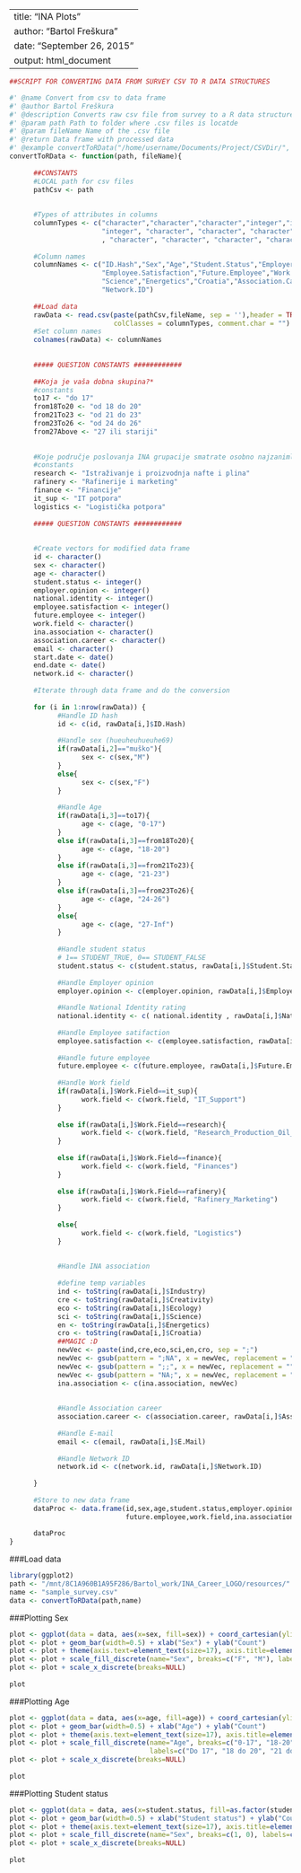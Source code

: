
---
title: "INA Plots"
author: "Bartol Freškura"
date: "September 26, 2015"
output: html_document
---
     
```r
##SCRIPT FOR CONVERTING DATA FROM SURVEY CSV TO R DATA STRUCTURES

#' @name Convert from csv to data frame
#' @author Bartol Freškura
#' @description Converts raw csv file from survey to a R data structure in a form of data frame
#' @param path Path to folder where .csv files is locatde
#' @param fileName Name of the .csv file
#' @return Data frame with processed data
#' @example convertToRData("/home/username/Documents/Project/CSVDir/", "sample_survey.csv")
convertToRData <- function(path, fileName){
      
      ##CONSTANTS
      #LOCAL path for csv files
      pathCsv <- path
      
      
      #Types of attributes in columns
      columnTypes <- c("character","character","character","integer","integer","integer","integer",
                       "integer", "character", "character", "character", "character", "character", "character"
                       , "character", "character", "character", "character","character","character")
      
      #Column names
      columnNames <- c("ID.Hash","Sex","Age","Student.Status","Employer.Opinion","National.Identity",
                       "Employee.Satisfaction","Future.Employee","Work.Field","Industry","Creativity","Ecology",
                       "Science","Energetics","Croatia","Association.Career", "E.Mail", "Start.Date","End.Date",
                       "Network.ID")
      
      ##Load data
      rawData <- read.csv(paste(pathCsv,fileName, sep = ''),header = TRUE, na.strings = "",
                          colClasses = columnTypes, comment.char = "")
      #Set column names
      colnames(rawData) <- columnNames
      
      
      ##### QUESTION CONSTANTS ############
      
      ##Koja je vaša dobna skupina?*
      #constants
      to17 <- "do 17"
      from18To20 <- "od 18 do 20"
      from21To23 <- "od 21 do 23"
      from23To26 <- "od 24 do 26"
      from27Above <- "27 ili stariji"
      
      
      #Koje područje poslovanja INA grupacije smatrate osobno najzanimljivijim?*
      #constants
      research <- "Istraživanje i proizvodnja nafte i plina"
      rafinery <- "Rafinerije i marketing"
      finance <- "Financije"
      it_sup <- "IT potpora"
      logistics <- "Logistička potpora"
      
      ##### QUESTION CONSTANTS ############
      
      
      #Create vectors for modified data frame
      id <- character()
      sex <- character()
      age <- character()
      student.status <- integer()
      employer.opinion <- integer()
      national.identity <- integer()
      employee.satisfaction <- integer()
      future.employee <- integer()
      work.field <- character()
      ina.association <- character()
      association.career <- character()
      email <- character()
      start.date <- date()
      end.date <- date()
      network.id <- character()
      
      #Iterate through data frame and do the conversion
      
      for (i in 1:nrow(rawData)) {
            #Handle ID hash
            id <- c(id, rawData[i,]$ID.Hash)
            
            #Handle sex (hueuheuhueuhe69)
            if(rawData[i,2]=="muško"){
                  sex <- c(sex,"M")
            }
            else{
                  sex <- c(sex,"F")
            }
            
            #Handle Age
            if(rawData[i,3]==to17){
                  age <- c(age, "0-17")
            }
            else if(rawData[i,3]==from18To20){
                  age <- c(age, "18-20")
            }
            else if(rawData[i,3]==from21To23){
                  age <- c(age, "21-23")
            }
            else if(rawData[i,3]==from23To26){
                  age <- c(age, "24-26")
            }
            else{
                  age <- c(age, "27-Inf")
            }
            
            #Handle student status
            # 1== STUDENT_TRUE, 0== STUDENT_FALSE
            student.status <- c(student.status, rawData[i,]$Student.Status)
            
            #Handle Employer opinion
            employer.opinion <- c(employer.opinion, rawData[i,]$Employer.Opinion)
            
            #Handle National Identity rating
            national.identity <- c( national.identity , rawData[i,]$National.Identity)
            
            #Handle Employee satifaction
            employee.satisfaction <- c(employee.satisfaction, rawData[i,]$Employee.Satisfaction)
            
            #Handle future employee
            future.employee <- c(future.employee, rawData[i,]$Future.Employee)
            
            #Handle Work field
            if(rawData[i,]$Work.Field==it_sup){
                  work.field <- c(work.field, "IT_Support")
            }
            
            else if(rawData[i,]$Work.Field==research){
                  work.field <- c(work.field, "Research_Production_Oil_Gas")
            }
            
            else if(rawData[i,]$Work.Field==finance){
                  work.field <- c(work.field, "Finances")
            }
            
            else if(rawData[i,]$Work.Field==rafinery){
                  work.field <- c(work.field, "Rafinery_Marketing")
            }
            
            else{
                  work.field <- c(work.field, "Logistics")
            }
            
            
            #Handle INA association
            
            #define temp variables
            ind <- toString(rawData[i,]$Industry)
            cre <- toString(rawData[i,]$Creativity)
            eco <- toString(rawData[i,]$Ecology)
            sci <- toString(rawData[i,]$Science)
            en <- toString(rawData[i,]$Energetics)
            cro <- toString(rawData[i,]$Croatia)
            ##MAGIC :D
            newVec <- paste(ind,cre,eco,sci,en,cro, sep = ";")
            newVec <- gsub(pattern = ";NA", x = newVec, replacement = "")
            newVec <- gsub(pattern = ";;", x = newVec, replacement = "")
            newVec <- gsub(pattern = "NA;", x = newVec, replacement = "")
            ina.association <- c(ina.association, newVec)
            
            
            #Handle Association career
            association.career <- c(association.career, rawData[i,]$Association.Career)
            
            #Handle E-mail
            email <- c(email, rawData[i,]$E.Mail)
            
            #Handle Network ID
            network.id <- c(network.id, rawData[i,]$Network.ID)
            
      }
      
      #Store to new data frame
      dataProc <- data.frame(id,sex,age,student.status,employer.opinion,national.identity,employee.satisfaction,
                             future.employee,work.field,ina.association,association.career,email,network.id)
      
      dataProc
}


```


###Load data
```r
library(ggplot2)
path <- "/mnt/8C1A960B1A95F286/Bartol_work/INA_Career_LOGO/resources/"
name <- "sample_survey.csv"
data <- convertToRData(path,name)
```

###Plotting Sex

```r
plot <- ggplot(data = data, aes(x=sex, fill=sex)) + coord_cartesian(ylim=c(0,nrow(data)))
plot <- plot + geom_bar(width=0.5) + xlab("Sex") + ylab("Count")
plot <- plot + theme(axis.text=element_text(size=17), axis.title=element_text(size=17))
plot <- plot + scale_fill_discrete(name="Sex", breaks=c("F", "M"), labels=c("Female", "Male"))
plot <- plot + scale_x_discrete(breaks=NULL)
                         
plot
```


###Plotting Age

```r
plot <- ggplot(data = data, aes(x=age, fill=age)) + coord_cartesian(ylim=c(0,nrow(data)))
plot <- plot + geom_bar(width=0.5) + xlab("Age") + ylab("Count")
plot <- plot + theme(axis.text=element_text(size=17), axis.title=element_text(size=17))
plot <- plot + scale_fill_discrete(name="Age", breaks=c("0-17", "18-20","21-23","24-26","27-Inf"), 
                                   labels=c("Do 17", "18 do 20", "21 do 23", "24 do 26", "27 i više"))
plot <- plot + scale_x_discrete(breaks=NULL)
                         
plot
```


###Plotting Student status

```r
plot <- ggplot(data = data, aes(x=student.status, fill=as.factor(student.status))) + coord_cartesian(ylim=c(0,nrow(data)))
plot <- plot + geom_bar(width=0.5) + xlab("Student status") + ylab("Count")
plot <- plot + theme(axis.text=element_text(size=17), axis.title=element_text(size=17))
plot <- plot + scale_fill_discrete(name="Sex", breaks=c(1, 0), labels=c("Student", "Not Student"))
plot <- plot + scale_x_discrete(breaks=NULL)
                         
plot
```


